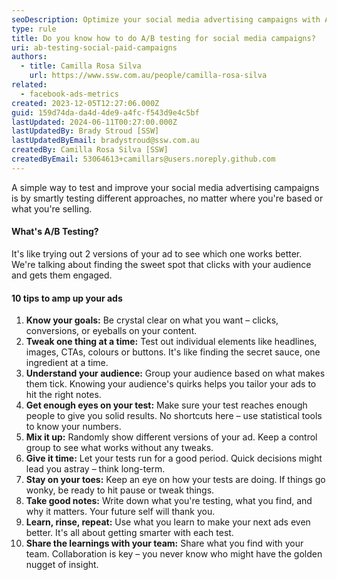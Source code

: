 ```yaml
---
seoDescription: Optimize your social media advertising campaigns with A/B testing strategies that drive results and improve engagement
type: rule
title: Do you know how to do A/B testing for social media campaigns?
uri: ab-testing-social-paid-campaigns
authors:
  - title: Camilla Rosa Silva
    url: https://www.ssw.com.au/people/camilla-rosa-silva
related:
  - facebook-ads-metrics
created: 2023-12-05T12:27:06.000Z
guid: 159d74da-da4d-4de9-a4fc-f543d9e4c5bf
lastUpdated: 2024-06-11T00:27:00.000Z
lastUpdatedBy: Brady Stroud [SSW]
lastUpdatedByEmail: bradystroud@ssw.com.au
createdBy: Camilla Rosa Silva [SSW]
createdByEmail: 53064613+camillars@users.noreply.github.com
---
```


A simple way to test and improve your social media advertising campaigns is by smartly testing different approaches, no matter where you're based or what you're selling.
#### **What's A/B Testing?**

It's like trying out 2 versions of your ad to see which one works better. We're talking about finding the sweet spot that clicks with your audience and gets them engaged.

#### **10 tips to amp up your ads**

1. **Know your goals:** Be crystal clear on what you want – clicks, conversions, or eyeballs on your content.
2. **Tweak one thing at a time:** Test out individual elements like headlines, images, CTAs, colours or buttons. It's like finding the secret sauce, one ingredient at a time.
3. **Understand your audience:** Group your audience based on what makes them tick. Knowing your audience's quirks helps you tailor your ads to hit the right notes.
4. **Get enough eyes on your test:** Make sure your test reaches enough people to give you solid results. No shortcuts here – use statistical tools to know your numbers.
5. **Mix it up:** Randomly show different versions of your ad. Keep a control group to see what works without any tweaks.
6. **Give it time:** Let your tests run for a good period. Quick decisions might lead you astray – think long-term.
7. **Stay on your toes:** Keep an eye on how your tests are doing. If things go wonky, be ready to hit pause or tweak things.
8. **Take good notes:** Write down what you're testing, what you find, and why it matters. Your future self will thank you.
9. **Learn, rinse, repeat:** Use what you learn to make your next ads even better. It's all about getting smarter with each test.
10. **Share the learnings with your team:** Share what you find with your team. Collaboration is key – you never know who might have the golden nugget of insight.
